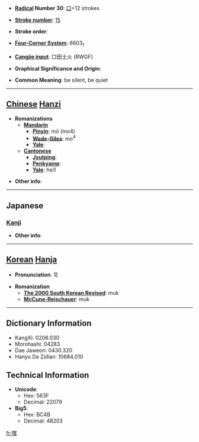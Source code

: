 * '''[[Wiktionary:Chinese radical index| Radical]] Number 30''': [[Wiktionary:Chinese radical index 口|口]]+12 strokes

* '''[[Wiktionary:Chinese total strokes index|Stroke number]]''': [[Wiktionary:Chinese total strokes index 15|15]]

* '''Stroke order''': 

* '''[[Wiktionary:Chinese four corner index|Four-Corner System]]''': 6603<sub>1</sub>

* '''[[Wiktionary:Chinese Cangjie index|Cangjie input]]''': 口田土火 (RWGF)

* '''Graphical Significance and Origin''': 

* '''Common Meaning''': be silent, be quiet

----

== [[Chinese]] [[Hanzi]] ==

* '''Romanizations'''
** '''[[Mandarin]]'''
*** '''[[Pinyin]]''': mò (mo4)
*** '''[[Wade-Giles]]''': mo<sup>4</sup>
*** '''[[Yale]]''': 
** '''[[Cantonese]]'''
*** '''[[Jyutping]]''':
*** '''[[Penkyamp]]''': 
*** '''[[Yale]]''': hei1

* '''Other info''': 

----

==Japanese==
===[[Kanji]]===
{{kanji|on readings=[[ぼく]] (boku), [[もく]] (moku), [[こく]] (koku)
|kun readings=[[しずか]] (shizuka), [[だまる]] (damaru), [[あぎむく]] (agimuku)
}}

* '''Other info''':  

----

== [[Korean]] [[Hanja]] ==

* '''Pronunciation''': 묵

* '''Romanization'''
** '''[[The 2000 South Korean Revised Romanization|The 2000 South Korean Revised]]''': muk
** '''[[McCune-Reischauer]]''': muk

----

== Dictionary Information ==

* KangXi: 0208.030
* Morohashi: 04283
* Dae Jaweon: 0430.320
* Hanyu Da Zidian: 10684.010

== Technical Information ==

* '''Unicode''':
** Hex: 563F
** Decimal: 22079
* '''Big5''':
** Hex: BC4B
** Decimal: 48203

[[fr:嘿]]
